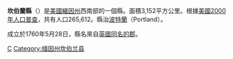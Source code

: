 {{Otheruses|坎伯蘭縣|subject=美國緬因州的一個縣|other=同名的縣}}
<!--[[File:Map_of_Maine_highlighting_Cumberland_County.svg|150px]]-->
{{Infobox U.S. County|
 county  = 坎伯蘭縣|
 state = 緬因州 |
 en county  = Cumberland County|
 en state = Maine |
 seal =  |
 map = Map of Maine highlighting Cumberland County.svg |
 map size = 150|
 census map = Cumberland county, me.png |
 founded = 1760|
 seat = [[波特蘭_(緬因州)|波特蘭 (緬因州)]] | 
 area = 3,152 [[km²|km²]] (1,217 [[square_mile|mi²]]) |
 area land  = 2,164 km² (836 mi²) |
 area water = 988 km² (381 mi²) |
 area percentage = 31.34% |
 census yr = 2000|
 pop = 265,612 |
 density km = 123 | density mi = 318 |
 web = www.cumberlandcounty.org |
|}}
'''坎伯蘭縣'''（{{lang-en|Cumberland County}}）是[[美國|美國]][[緬因州|緬因州]]西南部的一個縣。面積3,152平方公里。根據[[美國2000年人口普查|美國2000年人口普查]]，共有人口265,612。縣治[[波特蘭_(緬因州)|波特蘭]]（Portland）。

成立於1760年5月28日，縣名來自[[英國|英國]][[坎伯蘭郡|同名的郡]]。

{{Maine}}
{{Maine-stub}}

[[Category:缅因州行政区划|C]]
[[Category:缅因州坎伯兰县|Category:缅因州坎伯兰县]]